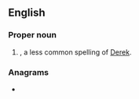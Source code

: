 ==English==

===Proper noun===
{{en-proper noun}}

# {{given name|male|from=Germanic languages}}, a less common spelling of [[Derek]].

===Anagrams===
* {{anagrams|en|a=cdekry|drecky}}